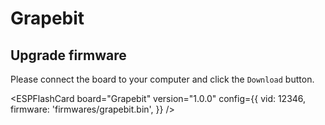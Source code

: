 
# Grapebit

## Upgrade firmware
Please connect the board to your computer and click the `Download` button.


<ESPFlashCard
    board="Grapebit"
    version="1.0.0"
    config={{
      vid: 12346,
      firmware: 'firmwares/grapebit.bin',
    }}
/>